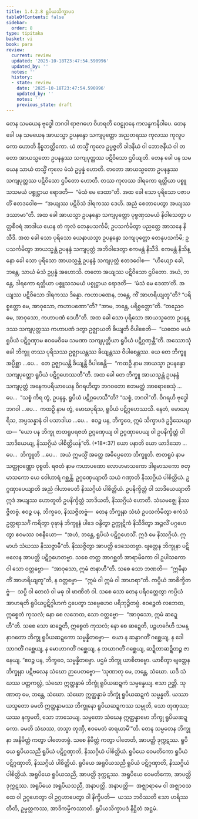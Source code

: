 ```yaml
---
title: 1.4.2.8 ရူပိယသိက္ခာပဒ
tableOfContents: false
sidebar:
  order: 8
type: tipitaka
basket: vi
book: para
review:
  current: review
  updated: '2025-10-18T23:47:54.590996'
  updated_by: ''
  notes: ''
  history:
  - state: review
    date: '2025-10-18T23:47:54.590996'
    updated_by: ''
    notes: ''
    previous_state: draft
---
```



<DynamicBreadcrumb />


<ReviewStatus review={frontmatter.review} showDetails={true} />

<HypothesisAnnotation frontmatter={frontmatter} />

<Division number="582" book="para" e="ch" v="1" p="344">

<Paragraph number="2203" book="para">
တေန သမယေန ဗုဒ္ဓေါ ဘဂဝါ ရာဇဂဟေ ဝိဟရတိ ဝေဠုဝနေ ကလန္ဒကနိဝါပေ. တေန ခေါ ပန သမယေန အာယသ္မာ ဥပနန္ဒော သကျပုတ္တော အညတရဿ ကုလဿ ကုလူပကော ဟောတိ နိစ္စဘတ္တိကော. ယံ တသ္မိံ ကုလေ ဥပ္ပဇ္ဇတိ ခါဒနီယံ ဝါ ဘောဇနီယံ ဝါ တတော အာယသ္မတော ဥပနန္ဒဿ သကျပုတ္တဿ ပဋိဝိသော ဌပိယျတိ. တေန ခေါ ပန သမယေန သာယံ တသ္မိံ ကုလေ မံသံ ဥပ္ပန္နံ ဟောတိ. တတော အာယသ္မတော ဥပနန္ဒဿ သကျပုတ္တဿ ပဋိဝိသော ဌပိတော ဟောတိ. တဿ ကုလဿ ဒါရကော ရတ္တိယာ ပစ္စူသသမယံ ပစ္စုဋ္ဌာယ ရောဒတိ—  “မံသံ မေ ဒေထာ”တိ. အထ ခေါ သော ပုရိသော ပဇာပတိံ ဧတဒဝေါစ—  “အယျဿ ပဋိဝိသံ ဒါရကဿ ဒေဟိ. အညံ စေတာပေတွာ အယျဿ ဒဿာမာ”တိ.
</Paragraph>

<Paragraph number="2204" book="para">
အထ ခေါ အာယသ္မာ ဥပနန္ဒော သကျပုတ္တော ပုဗ္ဗဏှသမယံ နိဝါသေတွာ ပတ္တစီဝရံ အာဒါယ ယေန တံ ကုလံ တေနုပသင်္ကမိ; ဥပသင်္ကမိတွာ ပညတ္တေ အာသနေ နိသီဒိ. အထ ခေါ သော ပုရိသော ယေနာယသ္မာ ဥပနန္ဒော သကျပုတ္တော တေနုပသင်္ကမိ; ဥပသင်္ကမိတွာ အာယသ္မန္တံ ဥပနန္ဒံ သကျပုတ္တံ အဘိဝါဒေတွာ ဧကမန္တံ နိသီဒိ. ဧကမန္တံ နိသိန္နော ခေါ သော ပုရိသော အာယသ္မန္တံ ဥပနန္ဒံ သကျပုတ္တံ ဧတဒဝေါစ—  “ဟိယျော ခေါ, ဘန္တေ, သာယံ မံသံ ဥပ္ပန္နံ အဟောသိ. တတော အယျဿ ပဋိဝိသော ဌပိတော. အယံ, ဘန္တေ, ဒါရကော ရတ္တိယာ ပစ္စူသသမယံ ပစ္စုဋ္ဌာယ ရောဒတိ—  ‘မံသံ မေ ဒေထာ’တိ. အယျဿ ပဋိဝိသော ဒါရကဿ ဒိန္နော. ကဟာပဏေန, ဘန္တေ, ကိံ အာဟရိယျတူ”တိ? “ပရိစ္စတ္တော မေ, အာဝုသော, ကဟာပဏော”တိ? “အာမ, ဘန္တေ, ပရိစ္စတ္တော”တိ. “တညေဝ မေ, အာဝုသော, ကဟာပဏံ ဒေဟီ”တိ.
</Paragraph>

<Paragraph number="2205" book="para">
အထ ခေါ သော ပုရိသော အာယသ္မတော ဥပနန္ဒဿ သကျပုတ္တဿ ကဟာပဏံ ဒတွာ ဥဇ္ဈာယတိ ခိယျတိ ဝိပါစေတိ—  “ယထေဝ မယံ ရူပိယံ ပဋိဂ္ဂဏှာမ ဧဝမေဝိမေ သမဏာ သကျပုတ္တိယာ ရူပိယံ ပဋိဂ္ဂဏှန္တီ”တိ. အဿောသုံ ခေါ ဘိက္ခူ တဿ ပုရိသဿ ဥဇ္ဈာယန္တဿ ခိယျန္တဿ ဝိပါစေန္တဿ. ယေ တေ ဘိက္ခူ အပ္ပိစ္ဆာ …ပေ…  တေ ဥဇ္ဈာယန္တိ ခိယျန္တိ ဝိပါစေန္တိ—  “ကထဉှိ နာမ အာယသ္မာ ဥပနန္ဒော သကျပုတ္တော ရူပိယံ ပဋိဂ္ဂဟေဿတီ”တိ.
</Paragraph>

<Paragraph number="2206" book="para">
အထ ခေါ တေ ဘိက္ခူ အာယသ္မန္တံ ဥပနန္ဒံ သကျပုတ္တံ အနေကပရိယာယေန ဝိဂရဟိတွာ ဘဂဝတော ဧတမတ္ထံ အာရောစေသုံ …ပေ…  “သစ္စံ ကိရ တွံ, ဥပနန္ဒ, ရူပိယံ ပဋိဂ္ဂဟေသီ”တိ? “သစ္စံ, ဘဂဝါ”တိ. ဝိဂရဟိ ဗုဒ္ဓေါ ဘဂဝါ …ပေ…  ကထဉှိ နာမ တွံ, မောဃပုရိသ, ရူပိယံ ပဋိဂ္ဂဟေဿသိ. နေတံ, မောဃပုရိသ, အပ္ပသန္နာနံ ဝါ ပသာဒါယ …ပေ…  ဧဝဉ္စ ပန, ဘိက္ခဝေ, ဣမံ သိက္ခာပဒံ ဥဒ္ဒိသေယျာထ—
</Paragraph>

</Division>
<Division number="583" book="para" e="ch" v="1" p="345">

<Paragraph number="2207" book="para">
<Emphasis>“ယော ပန ဘိက္ခု ဇာတရူပရဇတံ ဥဂ္ဂဏှေယျ ဝါ ဥဂ္ဂဏှာပေယျ ဝါ ဥပနိက္ခိတ္တံ ဝါ သာဒိယေယျ, နိဿဂ္ဂိယံ ပါစိတ္တိယန်”</Emphasis>တိ. (*18*:<Emphasis>37</Emphasis>)
</Paragraph>

</Division>
<Division number="584" book="para" e="ch" v="1" p="345">

<Paragraph number="2208" book="para">
<Emphasis>ယော ပနာ</Emphasis>တိ ယော ယာဒိသော …ပေ…  <Emphasis>ဘိက္ခူ</Emphasis>တိ …ပေ…  အယံ ဣမသ္မိံ အတ္ထေ အဓိပ္ပေတော ဘိက္ခူတိ.
</Paragraph>

<Paragraph number="2209" book="para">
<Emphasis>ဇာတရူပံ</Emphasis> နာမ သတ္ထုဝဏ္ဏော ဝုစ္စတိ.
</Paragraph>

<Paragraph number="2210" book="para">
<Emphasis>ရဇတံ</Emphasis> နာမ ကဟာပဏော လောဟမာသကော ဒါရုမာသကော ဇတုမာသကော ယေ ဝေါဟာရံ ဂစ္ဆန္တိ.
</Paragraph>

<Paragraph number="2211" book="para">
<Emphasis>ဥဂ္ဂဏှေယျာ</Emphasis>တိ သယံ ဂဏှာတိ နိဿဂ္ဂိယံ ပါစိတ္တိယံ.
</Paragraph>

<Paragraph number="2212" book="para">
<Emphasis>ဥဂ္ဂဏှာပေယျာ</Emphasis>တိ အညံ ဂါဟာပေတိ နိဿဂ္ဂိယံ ပါစိတ္တိယံ.
</Paragraph>

<Paragraph number="2213" book="para">
<Emphasis>ဥပနိက္ခိတ္တံ ဝါ သာဒိယေယျာ</Emphasis>တိ ဣဒံ အယျဿ ဟောတူတိ ဥပနိက္ခိတ္တံ သာဒိယတိ, နိဿဂ္ဂိယံ ဟောတိ. သံဃမဇ္ဈေ နိဿဇ္ဇိတဗ္ဗံ. ဧဝဉ္စ ပန, ဘိက္ခဝေ, နိဿဇ္ဇိတဗ္ဗံ—  တေန ဘိက္ခုနာ သံဃံ ဥပသင်္ကမိတွာ ဧကံသံ ဥတ္တရာသင်္ဂံ ကရိတွာ ဝုဍ္ဎာနံ ဘိက္ခူနံ ပါဒေ ဝန္ဒိတွာ ဥက္ကုဋိကံ နိသီဒိတွာ အဉ္ဇလိံ ပဂ္ဂဟေတွာ ဧဝမဿ ဝစနီယော—  “အဟံ, ဘန္တေ, ရူပိယံ ပဋိဂ္ဂဟေသိံ. ဣဒံ မေ နိဿဂ္ဂိယံ. ဣမာဟံ သံဃဿ နိဿဇ္ဇာမီ”တိ. နိဿဇ္ဇိတွာ အာပတ္တိ ဒေသေတဗ္ဗာ. ဗျတ္တေန ဘိက္ခုနာ ပဋိဗလေန အာပတ္တိ ပဋိဂ္ဂဟေတဗ္ဗာ. သစေ တတ္ထ အာဂစ္ဆတိ အာရာမိကော ဝါ ဥပါသကော ဝါ သော ဝတ္တဗ္ဗော—  “အာဝုသော, ဣမံ ဇာနာဟီ”တိ. သစေ သော ဘဏတိ—  “ဣမိနာ ကိံ အာဟရိယျတူ”တိ, န ဝတ္တဗ္ဗော—  “ဣမံ ဝါ ဣမံ ဝါ အာဟရာ”တိ. ကပ္ပိယံ အာစိက္ခိတဗ္ဗံ—  သပ္ပိ ဝါ တေလံ ဝါ မဓု ဝါ ဖာဏိတံ ဝါ. သစေ သော တေန ပရိဝတ္တေတွာ ကပ္ပိယံ အာဟရတိ ရူပိယပ္ပဋိဂ္ဂါဟကံ ဌပေတွာ သဗ္ဗေဟေဝ ပရိဘုဉ္ဇိတဗ္ဗံ. ဧဝဉ္စေတံ လဘေထ, ဣစ္စေတံ ကုသလံ; နော စေ လဘေထ, သော ဝတ္တဗ္ဗော—  “အာဝုသော, ဣမံ ဆဍ္ဍေဟီ”တိ. သစေ သော ဆဍ္ဍေတိ, ဣစ္စေတံ ကုသလံ; နော စေ ဆဍ္ဍေတိ, ပဉ္စဟင်္ဂေဟိ သမန္နာဂတော ဘိက္ခု ရူပိယဆဍ္ဍကော သမ္မန္နိတဗ္ဗော—  ယော န ဆန္ဒာဂတိံ ဂစ္ဆေယျ, န ဒေါသာဂတိံ ဂစ္ဆေယျ, န မောဟာဂတိံ ဂစ္ဆေယျ, န ဘယာဂတိံ ဂစ္ဆေယျ, ဆဍ္ဍိတာဆဍ္ဍိတဉ္စ ဇာနေယျ. “ဧဝဉ္စ ပန, ဘိက္ခဝေ, သမ္မန္နိတဗ္ဗော. ပဌမံ ဘိက္ခု ယာစိတဗ္ဗော. ယာစိတွာ ဗျတ္တေန ဘိက္ခုနာ ပဋိဗလေန သံဃော ဉာပေတဗ္ဗော—
</Paragraph>

</Division>
<Division number="585" book="para" e="ch" v="1" p="346">

<Paragraph number="2214" book="para">
‘သုဏာတု မေ, ဘန္တေ, သံဃော. ယဒိ သံဃဿ ပတ္တကလ္လံ, သံဃော ဣတ္ထန္နာမံ ဘိက္ခုံ ရူပိယဆဍ္ဍကံ သမ္မန္နေယျ. ဧသာ ဉတ္တိ.
</Paragraph>

<Paragraph number="2215" book="para">
သုဏာတု မေ, ဘန္တေ, သံဃော. သံဃော ဣတ္ထန္နာမံ ဘိက္ခုံ ရူပိယဆဍ္ဍကံ သမ္မန္နတိ. ယဿာယသ္မတော ခမတိ ဣတ္ထန္နာမဿ ဘိက္ခုနော ရူပိယဆဍ္ဍကဿ သမ္မုတိ, သော တုဏှဿ; ယဿ နက္ခမတိ, သော ဘာသေယျ.
</Paragraph>

<Paragraph number="2216" book="para">
သမ္မတော သံဃေန ဣတ္ထန္နာမော ဘိက္ခု ရူပိယဆဍ္ဍကော. ခမတိ သံဃဿ, တသ္မာ တုဏှီ, ဧဝမေတံ ဓာရယာမီ’”တိ.
</Paragraph>

<Paragraph number="2217" book="para">
တေန သမ္မတေန ဘိက္ခုနာ အနိမိတ္တံ ကတွာ ပါတေတဗ္ဗံ. သစေ နိမိတ္တံ ကတွာ ပါတေတိ, အာပတ္တိ ဒုက္ကဋဿ.
</Paragraph>

</Division>
<Division number="586" book="para" e="ch" v="1" p="346">

<Paragraph number="2218" book="para">
ရူပိယေ ရူပိယသညီ ရူပိယံ ပဋိဂ္ဂဏှာတိ, နိဿဂ္ဂိယံ ပါစိတ္တိယံ. ရူပိယေ ဝေမတိကော ရူပိယံ ပဋိဂ္ဂဏှာတိ, နိဿဂ္ဂိယံ ပါစိတ္တိယံ. ရူပိယေ အရူပိယသညီ ရူပိယံ ပဋိဂ္ဂဏှာတိ, နိဿဂ္ဂိယံ ပါစိတ္တိယံ.
</Paragraph>

<Paragraph number="2219" book="para">
အရူပိယေ ရူပိယသညီ, အာပတ္တိ ဒုက္ကဋဿ. အရူပိယေ ဝေမတိကော, အာပတ္တိ ဒုက္ကဋဿ. အရူပိယေ အရူပိယသညီ, အနာပတ္တိ.
</Paragraph>

<Paragraph number="2220" book="para">
အနာပတ္တိ—  အဇ္ဈာရာမေ ဝါ အဇ္ဈာဝသထေ ဝါ ဥဂ္ဂဟေတွာ ဝါ ဥဂ္ဂဟာပေတွာ ဝါ နိက္ခိပတိ—  ယဿ ဘဝိဿတိ သော ဟရိဿတီတိ, ဥမ္မတ္တကဿ, အာဒိကမ္မိကဿာတိ.

</Paragraph>
</Division>

<Paragraph number="2221" type="center" book="para">
ရူပိယသိက္ခာပဒံ နိဋ္ဌိတံ အဋ္ဌမံ.
</Paragraph>